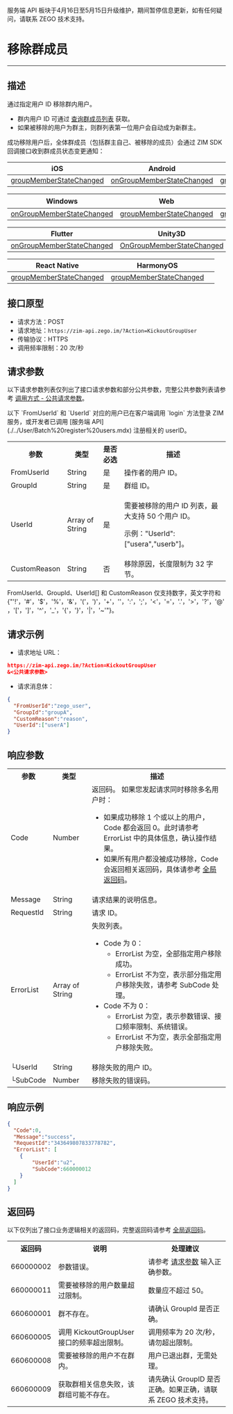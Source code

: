 <Warning title="警告">服务端 API 板块于4月16日至5月15日升级维护，期间暂停信息更新，如有任何疑问，请联系 ZEGO 技术支持。</Warning>
# 移除群成员

- - -

## 描述

通过指定用户 ID 移除群内用户。

<Note title="说明">

- 群内用户 ID 可通过 [查询群成员列表](./Query%20group%20member%20list.mdx) 获取。
- 如果被移除的用户为群主，则群列表第一位用户会自动成为新群主。
</Note>

成功移除用户后，全体群成员（包括群主自己、被移除的成员）会通过 ZIM SDK 回调接口收到群成员状态变更通知：

| iOS | Android | macOS |
|-----|---------|--------|
| [groupMemberStateChanged](https://doc-zh.zego.im/article/api?doc=zim_API~objective-c_ios~protocol~ZIMEventHandler#zim-group-member-state-changed-event-user-list-operated-info-group-id) | [onGroupMemberStateChanged](https://doc-zh.zego.im/article/api?doc=zim_API~java_android~class~ZIMEventHandler#on-group-member-state-changed) | [groupMemberStateChanged](https://doc-zh.zego.im/article/api?doc=zim_API~objective-c_macos~protocol~ZIMEventHandler#zim-group-member-state-changed-event-user-list-operated-info-group-id) |

| Windows | Web | 小程序 |
|---------|-----|---------|
| [onGroupMemberStateChanged](https://doc-zh.zego.im/article/api?doc=zim_API~cpp_windows~class~ZIMEventHandler#on-group-member-state-changed) | [groupMemberStateChanged](https://doc-zh.zego.im/article/api?doc=zim_API~javascript_web~interface~ZIMEventHandler#group-member-state-changed) | [groupMemberStateChanged](https://doc-zh.zego.im/article/api?doc=zim_API~javascript_wxxcx~interface~ZIMEventHandler#group-member-state-changed) |

| Flutter | Unity3D | uni-app |
|---------|---------|---------|
| [onGroupMemberStateChanged](https://pub.dev/documentation/zego_zim/latest/zego_zim/ZIMEventHandler/onGroupMemberStateChanged.html) | [OnGroupMemberStateChanged](https://doc-zh.zego.im/article/api?doc=zim_API~cs_unity3d~class~ZIMEventHandler#on-group-member-state-changed) | [groupMemberStateChanged](https://doc-zh.zego.im/article/api?doc=zim_API~javascript_uni-app~interface~ZIMEventHandler#group-member-state-changed) |

| React Native | HarmonyOS | |
|---------|--------------|---|
| [groupMemberStateChanged](https://doc-zh.zego.im/article/api?doc=zim_API~javascript_react-native~interface~ZIMEventHandler#group-member-state-changed) | [groupMemberStateChanged](https://doc-zh.zego.im/article/api?doc=zim_API~javascript_harmony~interface~ZIMEventHandler#group-member-state-changed) | |


## 接口原型

- 请求方法：POST
- 请求地址：`https://zim-api.zego.im/?Action=KickoutGroupUser`
- 传输协议：HTTPS
- 调用频率限制：20 次/秒

## 请求参数

以下请求参数列表仅列出了接口请求参数和部分公共参数，完整公共参数列表请参考 [调用方式 - 公共请求参数](../Accessing%20Server%20APIs.mdx#2-公共参数)。

<Note title="说明">
以下 `FromUserId` 和 `UserId` 对应的用户已在客户端调用 `login` 方法登录 ZIM 服务，或开发者已调用 [服务端 API](./../User/Batch%20register%20users.mdx) 注册相关的 userID。
</Note>

<table>
<tbody><tr>
<th>参数</th>
<th>类型</th>
<th>是否必选</th>
<th>描述</th>
</tr>
<tr>
<td>FromUserId</td>
<td>String</td>
<td>是</td>
<td>操作者的用户 ID。</td>
</tr>
<tr>
<td>GroupId</td>
<td>String</td>
<td>是</td>
<td>群组 ID。</td>
</tr>
<tr>
<td>UserId</td>
<td>Array of String</td>
<td>是</td>
<td><p>需要被移除的用户 ID 列表，最大支持 50 个用户 ID。</p><p> 示例："UserId": ["usera","userb"]。</p></td>
</tr>
<tr>
<td>CustomReason</td>
<td>String</td>
<td>否</td>
<td>移除原因，长度限制为 32 字节。</td>
</tr>
</tbody></table>

<Note title="说明">

FromUserId、GroupId、UserId[] 和 CustomReason 仅支持数字，英文字符和 {"'!'，'#'，'$'，'%'，'&'，'('，')'，'+'，''，':'，';'，'<'，'='，'.'，'>'，'?'，'@'，'['，']'，'^'，'_'，'{'，'}'，'|'，'~'"}。
</Note>


## 请求示例

- 请求地址 URL：

```json
https://zim-api.zego.im/?Action=KickoutGroupUser
&<公共请求参数>
```

- 请求消息体：

```json
{
  "FromUserId":"zego_user",
  "GroupId":"groupA",
  "CustomReason":"reason",
  "UserId":["userA"]
}
```

## 响应参数

<table class="collapsible-table" >
<tbody><tr data-row-level="1">
<th>参数</th>
<th>类型</th>
<th>描述</th>
</tr>
<tr data-row-level="2">
<td>Code</td>
<td>Number</td>
<td>返回码。
<Note title="说明">如果您发起请求同时移除多名用户时：<ul><li>如果成功移除 1 个或以上的用户，Code 都会返回 0。此时请参考 ErrorList 中的具体信息，确认操作结果。</li><li>如果所有用户都没被成功移除，Code 会返回相关返回码，具体请参考 <a href="!Server_APIs/Return_Codes" target="_blank">全局返回码</a>。</li></ul></Note></td>
</tr>
<tr data-row-level="3">
<td>Message</td>
<td>String</td>
<td>请求结果的说明信息。</td>
</tr>
<tr data-row-level="4">
<td>RequestId</td>
<td>String</td>
<td>请求 ID。</td>
</tr>
<tr data-row-level="5" data-row-child="true">
<td>ErrorList</td>
<td>Array of String</td>
<td>
失败列表。
<ul><li>
Code 为 0：
<ul><li>ErrorList 为空，全部指定用户移除成功。</li><li>ErrorList 不为空，表示部分指定用户移除失败，请参考 SubCode 处理。</li></ul>
</li>
<li>
Code 不为 0：
<ul><li>ErrorList 为空，表示参数错误、接口频率限制、系统错误。</li><li>ErrorList 不为空，表示全部指定用户移除失败。</li></ul>
</li>
</ul></td>
</tr>
<tr data-row-level="5-1">
<td>└UserId</td>
<td>String</td>
<td>移除失败的用户 ID。</td>
</tr>
<tr data-row-level="5-2">
<td>└SubCode</td>
<td>Number</td>
<td>移除失败的错误码。</td>
</tr>
</tbody></table>


## 响应示例

```json
{
  "Code":0,
  "Message":"success",
  "RequestId":"343649807833778782",
  "ErrorList": [
    {
        "UserId":"u2",
        "SubCode":660000012
    } 
  ]
}
```

## 返回码

以下仅列出了接口业务逻辑相关的返回码，完整返回码请参考 [全局返回码](../Return%20codes.mdx)。

<table>
<tbody><tr>
<th>返回码</th>
<th>说明</th>
<th>处理建议</th>
</tr>
<tr>
<td>660000002</td>
<td>参数错误。</td>
<td>请参考 <a href="#3">请求参数</a> 输入正确参数。</td>
</tr>
<tr>
<td>660000011</td>
<td>需要被移除的用户数量超过限制。</td>
<td>数量应不超过 50。</td>
</tr>
<tr>
<td>660600001</td>
<td>群不存在。</td>
<td>请确认 GroupId 是否正确。</td>
</tr>
<tr>
<td>660600005</td>
<td>调用 KickoutGroupUser 接口的频率超出限制。</td>
<td>调用频率为 20 次/秒，请勿超出限制。</td>
</tr>
<tr>
<td>660600008</td>
<td>需要被移除的用户不在群内。</td>
<td>用户已退出群，无需处理。</td>
</tr>
<tr>
<td>660600009</td>
<td>获取群相关信息失败，该群组可能不存在。</td>
<td>请先确认 GroupID 是否正确。如果正确，请联系 ZEGO 技术支持。</td>
</tr>
</tbody></table>

